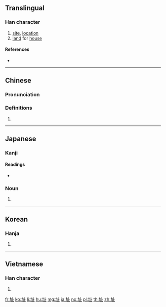 {{also|阯}}
==Translingual==

===Han character===
{{Han char|rn=32|rad=土|as=04|sn=7|four=41110|canj=GYLM|ids=⿰土止}}

# [[site]], [[location]]
# [[land]] for [[house]]

====References====
* {{Han ref|kx=0224.240|dkj=04908|dj=0459.120|hdz=10422.130|uh=5740|ud=22336|bh=A77D|bd=42877}}

----

==Chinese==
{{zh-forms}}

===Pronunciation===
{{zh-pron
|m=zhǐ
|c=zi2
|h=pfs=
|md=
|mn=
|w=
|mc=y
|oc=y
|cat=
}}

===Definitions===
{{zh-hanzi}}

# {{rfdef|lang=zh}}

----

==Japanese==

===Kanji===
{{ja-kanji|grade=|rs=土04}}

====Readings====
* {{ja-readings|on=[[し]] (shi)|kun=[[あと]] (ato)}}

===Noun===
{{ja-noun|あと}}

# {{alternative form of|跡|lang=ja}}

----

==Korean==

===Hanja===
{{ko-hanja|hangeul=지|rv=ji|mr=chi}}

# {{defn|lang=ko|sort=土04}}

----

==Vietnamese==

===Han character===
{{vi-hantu|[[chỉ]], [[xởi]]|rs=土04}}

# {{defn|lang=vi|sort=土04}}

[[fr:址]]
[[ko:址]]
[[li:址]]
[[hu:址]]
[[mg:址]]
[[ja:址]]
[[no:址]]
[[pl:址]]
[[th:址]]
[[zh:址]]